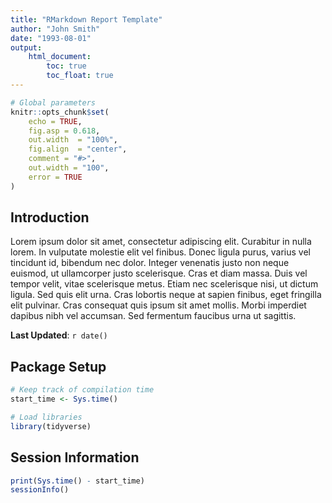```yaml
---
title: "RMarkdown Report Template"
author: "John Smith"
date: "1993-08-01"
output:
    html_document:
        toc: true
        toc_float: true
---
```


```r
# Global parameters
knitr::opts_chunk$set(
    echo = TRUE,
    fig.asp = 0.618,
    out.width  = "100%",
    fig.align  = "center",
    comment = "#>",
    out.width = "100",
    error = TRUE
)
```

## Introduction

Lorem ipsum dolor sit amet, consectetur adipiscing elit. Curabitur in nulla
lorem. In vulputate molestie elit vel finibus. Donec ligula purus, varius vel
tincidunt id, bibendum nec dolor. Integer venenatis justo non neque euismod, ut
ullamcorper justo scelerisque. Cras et diam massa. Duis vel tempor velit, vitae
scelerisque metus. Etiam nec scelerisque nisi, ut dictum ligula. Sed quis elit
urna. Cras lobortis neque at sapien finibus, eget fringilla elit pulvinar. Cras
consequat quis ipsum sit amet mollis. Morbi imperdiet dapibus nibh vel
accumsan. Sed fermentum faucibus urna ut sagittis.

**Last Updated**: `r date()`


## Package Setup

```r
# Keep track of compilation time
start_time <- Sys.time()

# Load libraries
library(tidyverse)
```


## Session Information

```r
print(Sys.time() - start_time)
sessionInfo()
```
